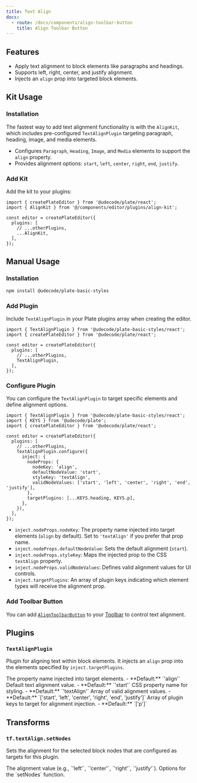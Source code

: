 ```yaml
---
title: Text Align
docs:
  - route: /docs/components/align-toolbar-button
    title: Align Toolbar Button
---
```


<ComponentPreview name="align-demo" />

<PackageInfo>

## Features

- Apply text alignment to block elements like paragraphs and headings.
- Supports left, right, center, and justify alignment.
- Injects an `align` prop into targeted block elements.

</PackageInfo>

## Kit Usage

<Steps>

### Installation

The fastest way to add text alignment functionality is with the `AlignKit`, which includes pre-configured `TextAlignPlugin` targeting paragraph, heading, image, and media elements.

<ComponentSource name="align-kit" />

- Configures `Paragraph`, `Heading`, `Image`, and `Media` elements to support the `align` property.
- Provides alignment options: `start`, `left`, `center`, `right`, `end`, `justify`.

### Add Kit

Add the kit to your plugins:

```tsx
import { createPlateEditor } from '@udecode/plate/react';
import { AlignKit } from '@/components/editor/plugins/align-kit';

const editor = createPlateEditor({
  plugins: [
    // ...otherPlugins,
    ...AlignKit,
  ],
});
```

</Steps>

## Manual Usage

<Steps>

### Installation

```bash
npm install @udecode/plate-basic-styles
```

### Add Plugin

Include `TextAlignPlugin` in your Plate plugins array when creating the editor.

```tsx
import { TextAlignPlugin } from '@udecode/plate-basic-styles/react';
import { createPlateEditor } from '@udecode/plate/react';

const editor = createPlateEditor({
  plugins: [
    // ...otherPlugins,
    TextAlignPlugin,
  ],
});
```

### Configure Plugin

You can configure the `TextAlignPlugin` to target specific elements and define alignment options.

```tsx
import { TextAlignPlugin } from '@udecode/plate-basic-styles/react';
import { KEYS } from '@udecode/plate';
import { createPlateEditor } from '@udecode/plate/react';

const editor = createPlateEditor({
  plugins: [
    // ...otherPlugins,
    TextAlignPlugin.configure({
      inject: {
        nodeProps: {
          nodeKey: 'align',
          defaultNodeValue: 'start',
          styleKey: 'textAlign',
          validNodeValues: ['start', 'left', 'center', 'right', 'end', 'justify'],
        },
        targetPlugins: [...KEYS.heading, KEYS.p],
      },
    }),
  ],
});
```

- `inject.nodeProps.nodeKey`: The property name injected into target elements (`align` by default). Set to `'textAlign'` if you prefer that prop name.
- `inject.nodeProps.defaultNodeValue`: Sets the default alignment (`start`).
- `inject.nodeProps.styleKey`: Maps the injected prop to the CSS `textAlign` property.
- `inject.nodeProps.validNodeValues`: Defines valid alignment values for UI controls.
- `inject.targetPlugins`: An array of plugin keys indicating which element types will receive the alignment prop.

### Add Toolbar Button

You can add [`AlignToolbarButton`](/docs/components/align-toolbar-button) to your [Toolbar](/docs/toolbar) to control text alignment.

</Steps>

## Plugins

### `TextAlignPlugin`

Plugin for aligning text within block elements. It injects an `align` prop into the elements specified by `inject.targetPlugins`.

<API name="TextAlignPlugin">
<APIOptions type="object">
  <APIItem name="inject.nodeProps.nodeKey" type="string" optional>
    The property name injected into target elements.
    - **Default:** `'align'`
  </APIItem>
  <APIItem name="inject.nodeProps.defaultNodeValue" type="string" optional>
    Default text alignment value.
    - **Default:** `'start'`
  </APIItem>
  <APIItem name="inject.nodeProps.styleKey" type="string" optional>
    CSS property name for styling.
    - **Default:** `'textAlign'`
  </APIItem>
  <APIItem name="inject.nodeProps.validNodeValues" type="string[]" optional>
    Array of valid alignment values.
    - **Default:** `['start', 'left', 'center', 'right', 'end', 'justify']`
  </APIItem>
  <APIItem name="inject.targetPlugins" type="string[]" optional>
    Array of plugin keys to target for alignment injection.
    - **Default:** `['p']`
  </APIItem>
</APIOptions>
</API>

## Transforms

### `tf.textAlign.setNodes`

Sets the alignment for the selected block nodes that are configured as targets for this plugin.

<API name="tf.textAlign.setNodes">
<APIParameters>
<APIItem name="value" type="string">
The alignment value (e.g., `'left'`, `'center'`, `'right'`, `'justify'`).
</APIItem>
<APIItem name="options" type="SetNodesOptions" optional>
Options for the `setNodes` function.
</APIItem>
</APIParameters>
</API>